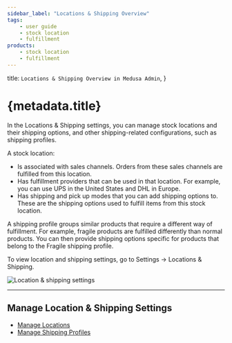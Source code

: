 ```yaml
---
sidebar_label: "Locations & Shipping Overview"
tags:
    - user guide
    - stock location
    - fulfillment
products:
    - stock location
    - fulfillment
---
```



  title: `Locations & Shipping Overview in Medusa Admin`,
}

# {metadata.title}

In the Locations & Shipping settings, you can manage stock locations and their shipping options, and other shipping-related configurations, such as shipping profiles.

A stock location:

- Is associated with sales channels. Orders from these sales channels are fulfilled from this location.
- Has fulfillment providers that can be used in that location. For example, you can use UPS in the United States and DHL in Europe.
- Has shipping and pick up modes that you can add shipping options to. These are the shipping options used to fulfill items from this stock location.

A shipping profile groups similar products that require a different way of fulfillment. For example, fragile products are fulfilled differently than normal products. You can then provide shipping options specific for products that belong to the Fragile shipping profile.

To view location and shipping settings, go to Settings → Locations & Shipping.

![Location & shipping settings](https://res.cloudinary.com/dza7lstvk/image/upload/v1739980281/User%20Guide/Screenshot_2025-02-19_at_5.51.00_PM_yiczmt.png)

---

## Manage Location & Shipping Settings

- [Manage Locations](./locations/page.mdx)
- [Manage Shipping Profiles](./shipping-profiles/page.mdx)
